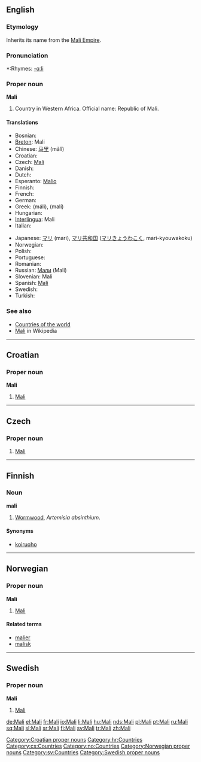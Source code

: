 ==English==

===Etymology===
Inherits its name from the [[w:Mali Empire|Mali Empire]].

===Pronunciation===
*:Rhymes: [[Rhymes:English:-ɑːli|-ɑːli]]

===Proper noun===
'''Mali'''

# Country in Western Africa. Official name: Republic of Mali.

====Translations====
{{top}}
* Bosnian: {{t-|bs|Mali|m}}
*[[Breton]]: Mali
*Chinese: [[马里]] (mǎlǐ)
*Croatian: {{t-|hr|Mali|m}}
* Czech: [[#Czech|Mali]] {{n}}
* Danish: {{t-|da|Mali}}
* Dutch: {{t-|nl|Mali}}
*Esperanto: [[Malio]]
* Finnish: {{t+|fi|Mali}}
* French: {{t+|fr|Mali}}
* German: {{t+|de|Mali}}
*Greek: {{t|el|Μάλι|n|sc=Grek}} (máli), {{t|el|Μαλί|n|sc=Grek}} (malí)
* Hungarian: {{t+|hu|Mali}}
*[[Interlingua]]: Mali
* Italian: {{t-|it|Mali}}
{{mid}}
*Japanese: [[マリ]] (mari), [[マリ共和国]] ([[マリきょうわこく]], mari-kyouwakoku)
* Norwegian: {{t-|no|Mali}}
* Polish: {{t-|pl|Mali}}
* Portuguese: {{t+|pt|Mali}}
* Romanian: {{t-|ro|Mali}}
*Russian: [[Мали]] (Mali)
*Slovenian: Mali
*Spanish: [[Malí]]
* Swedish: {{t+|sv|Mali}}
* Turkish: {{t+|tr|Mali}}
{{bottom}}

===See also===
*[[Countries of the world]]
*[[w:Mali|Mali]] in Wikipedia

----

==Croatian==

===Proper noun===
'''Mali''' {{m}}

# [[#English|Mali]]

[[Category:Croatian proper nouns]]
[[Category:hr:Countries]]

----

==Czech==

===Proper noun===
{{cs-proper noun|g=n}}

# [[#English|Mali]]

[[Category:cs:Countries]]

----

==Finnish==

===Noun===
'''mali'''

# [[Wormwood]], ''Artemisia absinthium''.

====Synonyms====
*[[koiruoho]]

----

==Norwegian==

===Proper noun===
'''Mali'''

# [[#English|Mali]]

====Related terms====
*[[malier]]
*[[malisk]]

[[Category:no:Countries]]
[[Category:Norwegian proper nouns]]

----

==Swedish==

===Proper noun===
'''Mali'''

# [[#English|Mali]]

[[Category:sv:Countries]]
[[Category:Swedish proper nouns]]

[[de:Mali]]
[[el:Mali]]
[[fr:Mali]]
[[io:Mali]]
[[li:Mali]]
[[hu:Mali]]
[[nds:Mali]]
[[pl:Mali]]
[[pt:Mali]]
[[ru:Mali]]
[[sq:Mali]]
[[sl:Mali]]
[[sr:Mali]]
[[fi:Mali]]
[[sv:Mali]]
[[tr:Mali]]
[[zh:Mali]]